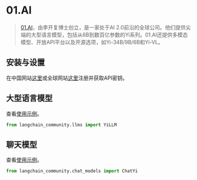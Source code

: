 # 01.AI

>[01.AI](https://www.lingyiwanwu.com/en)，由李开复博士创立，是一家处于AI 2.0前沿的全球公司。他们提供尖端的大型语言模型，包括从6B到数百亿参数的Yi系列。01.AI还提供多模态模型、开放API平台以及开源选项，如Yi-34B/9B/6B和Yi-VL。

## 安装与设置

在中国网站[这里](https://platform.lingyiwanwu.com/apikeys)或全球网站[这里](https://platform.01.ai/apikeys)注册并获取API密钥。

## 大型语言模型

查看[使用示例](/docs/integrations/llms/yi)。

```python
from langchain_community.llms import YiLLM
```

## 聊天模型

查看[使用示例](/docs/integrations/chat/yi)。

```python
from langchain_community.chat_models import ChatYi
```
